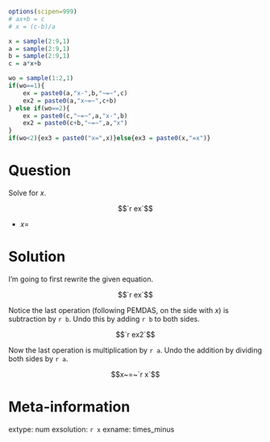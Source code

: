 ```r
options(scipen=999)
# ax+b = c
# x = (c-b)/a

x = sample(2:9,1)
a = sample(2:9,1)
b = sample(2:9,1)
c = a*x+b

wo = sample(1:2,1)
if(wo==1){
    ex = paste0(a,"x-",b,"~=~",c)
    ex2 = paste0(a,"x~=~",c+b)
} else if(wo==2){
    ex = paste0(c,"~=~",a,"x-",b)
    ex2 = paste0(c+b,"~=~",a,"x")
}
if(wo<2){ex3 = paste0("x=",x)}else{ex3 = paste0(x,"=x")}
```



Question
========

Solve for $x$.

$$`r ex`$$

* $x=$ 

Solution
========

I'm going to first rewrite the given equation.

$$`r ex`$$

Notice the last operation (following PEMDAS, on the side with $x$) is subtraction by `r b`. Undo this by adding `r b` to both sides.

$$`r ex2`$$

Now the last operation is multiplication by `r a`. Undo the addition by dividing both sides by `r a`.

$$x~=~`r x`$$

Meta-information
============
extype: num
exsolution: `r x`
exname: times_minus